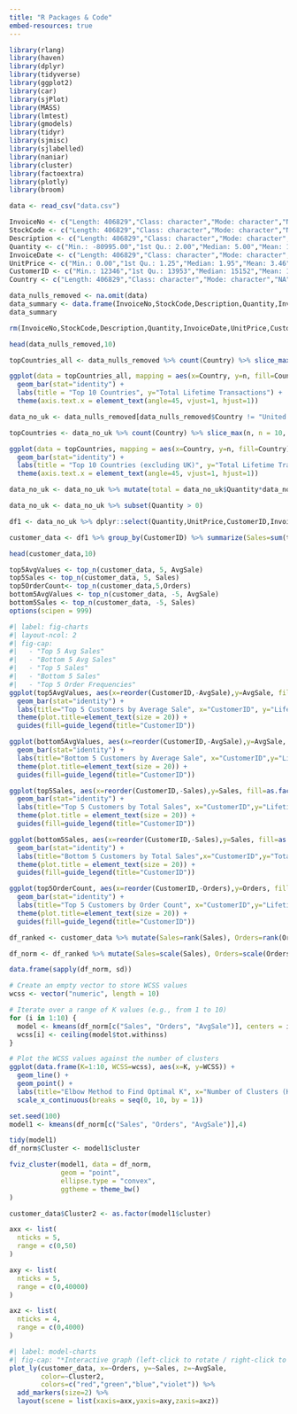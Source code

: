 ```yaml
---
title: "R Packages & Code"
embed-resources: true
---
```


```r
library(rlang)
library(haven)
library(dplyr)
library(tidyverse)
library(ggplot2)
library(car)
library(sjPlot)
library(MASS)
library(lmtest)
library(gmodels)
library(tidyr)
library(sjmisc)
library(sjlabelled)
library(naniar)
library(cluster)
library(factoextra)
library(plotly)
library(broom)
```

```r
data <- read_csv("data.csv")
```

```r
InvoiceNo <- c("Length: 406829","Class: character","Mode: character","NA","NA","NA")
StockCode <- c("Length: 406829","Class: character","Mode: character","NA","NA","NA")
Description <- c("Length: 406829","Class: character","Mode: character","NA","NA","NA")
Quantity <- c("Min.: -80995.00","1st Qu.: 2.00","Median: 5.00","Mean: 12.06","3rd Qu.: 12.00","Max.: 80995.00")
InvoiceDate <- c("Length: 406829","Class: character","Mode: character","NA","NA","NA")
UnitPrice <- c("Min.: 0.00","1st Qu.: 1.25","Median: 1.95","Mean: 3.46","3rd Qu.: 3.75","Max.: 38970.00")
CustomerID <- c("Min.: 12346","1st Qu.: 13953","Median: 15152","Mean: 15288","3rd Qu.: 16791","Max.: 18287")
Country <- c("Length: 406829","Class: character","Mode: character","NA","NA","NA")
```

```r
data_nulls_removed <- na.omit(data)
data_summary <- data.frame(InvoiceNo,StockCode,Description,Quantity,InvoiceDate,UnitPrice,CustomerID,Country)
data_summary
```

```r
rm(InvoiceNo,StockCode,Description,Quantity,InvoiceDate,UnitPrice,CustomerID,Country)
```

```r
head(data_nulls_removed,10)
```

```r
topCountries_all <- data_nulls_removed %>% count(Country) %>% slice_max(n, n = 10, with_ties = FALSE)

ggplot(data = topCountries_all, mapping = aes(x=Country, y=n, fill=Country)) + 
  geom_bar(stat="identity") +
  labs(title = "Top 10 Countries", y="Total Lifetime Transactions") +
  theme(axis.text.x = element_text(angle=45, vjust=1, hjust=1))
```

```r
data_no_uk <- data_nulls_removed[data_nulls_removed$Country != "United Kingdom",]
```

```r
topCountries <- data_no_uk %>% count(Country) %>% slice_max(n, n = 10, with_ties = FALSE) 

ggplot(data = topCountries, mapping = aes(x=Country, y=n, fill=Country)) + 
  geom_bar(stat="identity") +
  labs(title = "Top 10 Countries (excluding UK)", y="Total Lifetime Transactions") +
  theme(axis.text.x = element_text(angle=45, vjust=1, hjust=1))
```

```r
data_no_uk <- data_no_uk %>% mutate(total = data_no_uk$Quantity*data_no_uk$UnitPrice)
```

```r
data_no_uk <- data_no_uk %>% subset(Quantity > 0)
```

```r
df1 <- data_no_uk %>% dplyr::select(Quantity,UnitPrice,CustomerID,InvoiceDate,total)
```

```r
customer_data <- df1 %>% group_by(CustomerID) %>% summarize(Sales=sum(total), Orders=length(unique(InvoiceDate))) %>% mutate(AvgSale=Sales/Orders)
```

```r
head(customer_data,10)
```

```r
top5AvgValues <- top_n(customer_data, 5, AvgSale)
top5Sales <- top_n(customer_data, 5, Sales)
top5OrderCount<- top_n(customer_data,5,Orders)
bottom5AvgValues <- top_n(customer_data, -5, AvgSale)
bottom5Sales <- top_n(customer_data, -5, Sales)
options(scipen = 999)
```

```r
#| label: fig-charts
#| layout-ncol: 2
#| fig-cap: 
#|   - "Top 5 Avg Sales"
#|   - "Bottom 5 Avg Sales"
#|   - "Top 5 Sales"
#|   - "Bottom 5 Sales"
#|   - "Top 5 Order Frequencies"
ggplot(top5AvgValues, aes(x=reorder(CustomerID,-AvgSale),y=AvgSale, fill=as.factor(CustomerID))) + 
  geom_bar(stat="identity") +
  labs(title="Top 5 Customers by Average Sale", x="CustomerID", y="Lifetime Average") +
  theme(plot.title=element_text(size = 20)) +
  guides(fill=guide_legend(title="CustomerID"))

ggplot(bottom5AvgValues, aes(x=reorder(CustomerID,-AvgSale),y=AvgSale, fill=as.factor(CustomerID))) + 
  geom_bar(stat="identity") +
  labs(title="Bottom 5 Customers by Average Sale", x="CustomerID",y="Lifetime Average") +
  theme(plot.title=element_text(size = 20)) +
  guides(fill=guide_legend(title="CustomerID"))

ggplot(top5Sales, aes(x=reorder(CustomerID,-Sales),y=Sales, fill=as.factor(CustomerID))) + 
  geom_bar(stat="identity") +
  labs(title="Top 5 Customers by Total Sales", x="CustomerID",y="Lifetime Total Sales") +
  theme(plot.title = element_text(size = 20)) +
  guides(fill=guide_legend(title="CustomerID"))

ggplot(bottom5Sales, aes(x=reorder(CustomerID,-Sales),y=Sales, fill=as.factor(CustomerID))) +
  geom_bar(stat="identity") +
  labs(title="Bottom 5 Customers by Total Sales",x="CustomerID",y="Total Sales") +
  theme(plot.title = element_text(size = 20)) +
  guides(fill=guide_legend(title="CustomerID"))

ggplot(top5OrderCount, aes(x=reorder(CustomerID,-Orders),y=Orders, fill=as.factor(CustomerID))) + 
  geom_bar(stat="identity") +
  labs(title="Top 5 Customers by Order Count", x="CustomerID",y="Lifetime Total Orders") +
  theme(plot.title=element_text(size = 20)) +
  guides(fill=guide_legend(title="CustomerID"))
```

```r
df_ranked <- customer_data %>% mutate(Sales=rank(Sales), Orders=rank(Orders, ties.method = "first"), AvgSale=rank(AvgSale))

df_norm <- df_ranked %>% mutate(Sales=scale(Sales), Orders=scale(Orders), AvgSale=scale(AvgSale))
```

```r
data.frame(sapply(df_norm, sd))
```

```r
# Create an empty vector to store WCSS values
wcss <- vector("numeric", length = 10)

# Iterate over a range of K values (e.g., from 1 to 10)
for (i in 1:10) {
  model <- kmeans(df_norm[c("Sales", "Orders", "AvgSale")], centers = i, nstart = 10)
  wcss[i] <- ceiling(model$tot.withinss)
}

# Plot the WCSS values against the number of clusters
ggplot(data.frame(K=1:10, WCSS=wcss), aes(x=K, y=WCSS)) +
  geom_line() +
  geom_point() +
  labs(title="Elbow Method to Find Optimal K", x="Number of Clusters (K)", y="Within-Cluster-Sum-of-Squares (WCSS)") +
  scale_x_continuous(breaks = seq(0, 10, by = 1))
```

```r
set.seed(100)
model1 <- kmeans(df_norm[c("Sales", "Orders", "AvgSale")],4)
```

```r
tidy(model1)
df_norm$Cluster <- model1$cluster
```

```r
fviz_cluster(model1, data = df_norm,
             geom = "point",
             ellipse.type = "convex",
             ggtheme = theme_bw()
)
```

```r
customer_data$Cluster2 <- as.factor(model1$cluster)

axx <- list(
  nticks = 5,
  range = c(0,50)
)

axy <- list(
  nticks = 5,
  range = c(0,40000)
)

axz <- list(
  nticks = 4,
  range = c(0,4000)
)
```

```r
#| label: model-charts
#| fig-cap: "*Interactive graph (left-click to rotate / right-click to move)*"
plot_ly(customer_data, x=~Orders, y=~Sales, z=~AvgSale,
        color=~Cluster2,
        colors=c("red","green","blue","violet")) %>% 
  add_markers(size=2) %>% 
  layout(scene = list(xaxis=axx,yaxis=axy,zaxis=axz))
```
